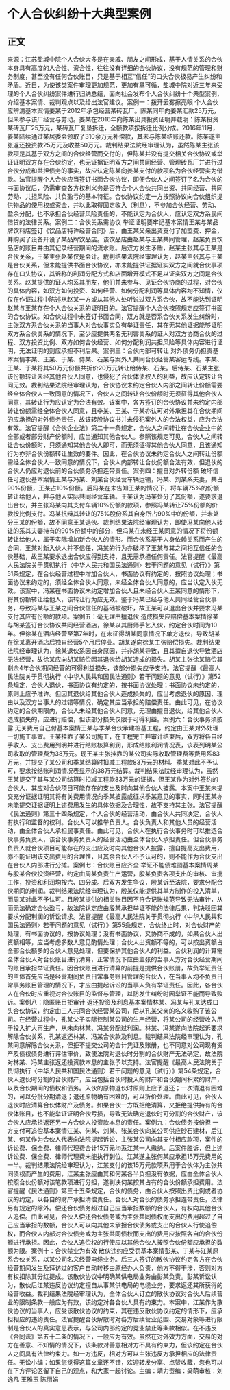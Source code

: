 # 个人合伙纠纷十大典型案例
## 正文
来源：江苏盐城中院个人合伙大多是在亲戚、朋友之间形成，基于人情关系的合伙本身具有高度的人合性、资合性，往往没有详细的合伙协议，没有规范的管理和财务制度，甚至没有任何合伙账目，只是基于相互“信任”的口头合伙极易产生纠纷和矛盾。近日，为使该类案件审理更加规范，更加有章可循，盐城中院对近三年来受理的个人合伙纠纷案件进行归纳总结，面向社会发布个人合伙纠纷十个典型案例，介绍基本案情、裁判观点以及给出法官建议。案例一：拨开云雾擦亮眼 个人合伙应辨清基本案情姜某于2012年承包经营某砖瓦厂。陈某同年向姜某汇款25万元，但未参与该厂经营与劳动。姜某在2016年向陈某出具投资证明并载明：陈某投资某砖瓦厂25万元，某砖瓦厂复垦拆迁，全额款项按拆迁比例分成。2016年11月，姜某陆续通过某居委会领取了310余万元补偿款，其未与陈某结账还款。陈某遂主张返还投资款25万元及收益50万元。裁判结果法院经审理认为，虽然陈某主张该款项是其基于双方之间的合伙经营而交付的，但陈某并没有提交相关合伙协议或举证证明双方存在合伙约定，也无证据证明双方之间共同经营、管理砖瓦厂并进行过合伙分成和共担债务的事实，故应认定陈某向姜某支付的款项名为合伙经营实为借款。法官提醒个人合伙应当签订书面合伙协议，即便合伙人之间签订了名为合伙的书面协议后，仍需审查各方权利义务是否符合个人合伙共同出资、共同经营、共同劳动、共担风险、共负盈亏的基本特征。合伙协议约定一方按照协议向合伙组织提供物品的使用权或资金，并以此取得固定收入（利息），不参加合伙经营、劳动、盈余分配，也不承担合伙经营风险责任的，不能认定为合伙人，应认定双方系民间借贷的法律关系。案例二：合伙关系需协议 举证证明要牢记基本案情王某与某品牌饮料店签订《饮品店特许经营合同》后，由王某父亲出资支付了加盟费、押金，并购买了设备开设了某品牌饮品店。该饮品店由赵某与王某共同管理，赵某负责饮品店的账目并由其记录经营期间的流水账。后双方发生矛盾，赵某主张其与王某是合伙关系，王某主张赵某仅是会计。裁判结果法院经审理认为，赵某主张其与王某是合伙关系，但未能提供书面合伙协议，亦未能提供证据证实双方之间就合伙事项存在口头协议，其诉称的利润分配方式和店面增开模式不足以证实双方之间是合伙关系。赵某提供的证人均系其朋友，他们并未参与、见证合伙协商的过程，对合伙的具体内容，如双方如何投资、如何经营、如何分配利润等具体内容均不知情，仅仅在作证过程中陈述从赵某一方或从其他人处听说过双方系合伙，故不能达到证明赵某与王某存在个人合伙关系的证明目的。法官提醒个人合伙按照规定应签订书面的合伙协议。如合伙过程中未签订书面合同，双方就是否系合伙关系发生纠纷时，主张双方系合伙关系的当事人对合伙事实负有举证责任，其在无其他证据能够证明双方系合伙关系的情况下，至少应提供两名无利害关系的证人对双方协商合伙的过程、双方投资比例、双方如何合伙经营、如何分配利润共担风险等具体内容进行证明，无法证明的则应承担不利后果。案例三：合伙内部可转让 对外债务仍担责基本案情李某、王某、于某、侍某、石某与案外人共同合伙经营某客运专线。李某、王某、于某将其50万元份额共折价20万元转让给侍某、石某。后侍某、石某主张该份额转让未经其他合伙人同意，也侵犯了合伙体债权人的利益，故应认定转让合同无效。裁判结果法院经审理认为，合伙协议未约定合伙人内部之间转让份额需要经全体合伙人一致同意的情况下，合伙人之间转让合伙份额时无须征得其他合伙人同意，其转让行为应认定为合法有效。该案中，各方签订的合伙协议并未约定内部转让份额需经全体合伙人同意，且李某、王某、于某亦认可对外承担其在合伙期间的应承担的对外债务责任，故该转股协议书并未侵犯案外人的合法权益，应为合法有效。法官提醒《合伙企业法》第二十一条规定，合伙人之间转让在合伙企业中的全部或者部分财产份额时，应当通知其他合伙人。参照该规定可见，合伙人之间转让合伙份额时，只须通知其他合伙人即可，而无须征得其他合伙人同意，且该通知行为亦非合伙份额转让生效的要件。因此，在合伙协议未约定合伙人之间转让份额需经全体合伙人一致同意的情况下，合伙人内部转让合伙份额合法有效，但退伙的合伙人仍应对退伙前的合伙债务承担连带责任。案例四：擅自对外转份额 破坏信任可退伙基本案情王某与冯某、刘某合伙经营车辆运输，冯某、刘某系夫妻，共占90%份额，王某占10%份额。后冯某在未告知王某的情况下，将车辆75%的份额转让给他人，并与他人实际共同经营车辆。王某认为冯某处分了其份额，遂要求退出合伙，并主张冯某向其支付车辆10%份额的款项，参照冯某转让75%份额的价款按比例支付。冯某抗辩其转让的75%股份系其自身所占90%中的份额，并未处分王某的份额，故不同意王某退伙。裁判结果法院经审理认为，即使冯某向他人转让的系其夫妻持有的90%份额中的部分，但冯某在未经王某同意的情况下将份额转让给他人，属于实际增加新合伙人的情形。而合伙系基于人身依赖关系而产生的合同，王某对新入伙人并不信任，冯某的行为亦破坏了王某与其之间相互信任的合伙基础，故王某要求退出合伙应得到支持，且无需承担任何责任。法官提醒《最高人民法院关于贯彻执行〈中华人民共和国民法通则〉若干问题的意见（试行）》第51条规定，在合伙经营过程中增加合伙人，书面协议有约定的，按照协议处理；书面协议未约定的，须经全体合伙人同意，未经全体合伙人同意的，应当认定入伙无效。该案中，冯某在书面协议未约定增加合伙人且未经合伙人王某同意的情形下，将其份额转让给他人，该转让行为应无效。鉴于冯某已经与他人共同经营合伙事务，导致冯某与王某之间合伙信任的基础被破坏，故王某可以退出合伙并要求冯某支付其应有份额的款项。案例五：毫无理由擅退伙 造成损失应赔偿基本案情徐某与胡某签订合伙协议共同经营酒店，徐某以其厨师手艺入伙，约定合伙时间为10年。但徐某在酒店经营至第7年时，在未征得胡某同意情况下单方退伙，导致胡某在徐某离开酒店后独自经营5个月后停业。胡某遂向徐某主张赔偿损失。裁判结果法院经审理认为，徐某退伙系因自身原因，并非胡某导致，且其擅自退伙导致酒店无法经营，故徐某应向胡某赔偿因其退伙给胡某造成的损失。胡某主张徐某赔偿其剩余4年合伙期间经营的可得利益损失，该部分损失应予支持。法官提醒《最高人民法院关于贯彻执行〈中华人民共和国民法通则〉若干问题的意见（试行）》第52条规定，合伙人退伙，书面协议有约定的，按书面协议处理；书面协议未约定的，原则上应予准许。但因其退伙给其他合伙人造成损失的，应当考虑退伙的原因、理由以及双方当事人的过错等情况，确定其应当承担的赔偿责任。由此可见，在协议约定的合伙期限内，合伙人未经其他合伙人同意，无理由擅自退伙，给其他合伙人造成损失的，应进行赔偿，但该部分损失仅限于可得利益。案例六：合伙事务须披露 无关费用自己付基本案情王某与季某合伙承建桩基工程，约定由王某对外处理一切施工事宜。王某挂靠了某公司施工，在工程完工并审计结束后，双方将各自经手收入、支出费用列明并进行结账核算利润，形成结账利润情况表，该表列明某公司收取的管理费为38万元。现王某主张挂靠的某公司实际收取管理费等费用系83万元，并提交了某公司和季某结算时扣减工程款83万元的材料。季某对此不予认可，要求按结账利润情况表显示的38万元结算。裁判结果法院经审理认为，虽然王某提交了其与某公司结算时扣减工程款83万元的证据，但王某作为对外签约的合伙人，其应对合伙项目可能存在的支出及时向其他合伙人披露。本案中王某未提交充分证据证明其将有关费用情况向季某披露或征求季某意见的事实，同时王某亦未能提交证据证明上述费用发生的具体依据及合理性，故不支持其主张。法官提醒《民法通则》第三十四条规定，个人合伙的经营活动，由合伙人共同决定，合伙人有执行和监督的权利。合伙人可以推举负责人。合伙负责人和其他人员的经营活动，由全体合伙人承担民事责任。由此可见，合伙人在执行合伙事务时可以推选合伙事务负责人，该合伙事务负责人的经营活动由全体合伙人承担责任。但合伙事务负责人就合伙项目可能存在的支出应及时向其他合伙人披露，擅自提高支出费用，亦不能证明该支出费用的合理性，且其余合伙人不予认可的，则不能作为合伙支出在合伙人内部进行分摊。案例七：合伙账目应齐全 举证不能债难圆基本案情周某与殷某合伙投资经营，约定由周某负责生产运营，殷某负责各项支出的审核、审批工作，投资和利润均按六、四分成。后双方发生争议，殷某诉至法院，要求分配合伙期间的利润。裁判结果法院经审理认为，殷某仅能提供其单方制作的投入清单，而周某对此不予认可。且殷某提供的相关账目因不符合记账规范导致无法审计，从而无法确定合伙盈亏，故法院认定应由殷某承担举证不能的法律后果，判决驳回其要求分配利润的诉讼请求。法官提醒《最高人民法院关于贯彻执行〈中华人民共和国民法通则〉若干问题的意见（试行）》第55条规定，合伙终止时，对合伙财产的处理，有书面协议的，按协议处理；没有书面协议，又协商不成的，如果合伙人出资额相等，应当考虑多数人意见酌情处理；合伙人出资额不等的，可以按出资额占全部合伙额多的合伙人意见处理，但要保护其他合伙人的利益。合伙利润的计算需全体合伙人对合伙账目进行清算，正常情况下应由主张的当事人方对合伙经营期间的账目承担举证责任。因合伙账目进行清算的前提是提供合伙账册，故负举证责任的主体首先应当是经营期间负责日常事务账目管理的合伙人，在当事人均不负责日常事务账目管理的情况下，才应由提起诉讼的当事人负有举证责任。因此，各合伙人在合伙时应重视对合伙账目的监督与管理，以防发生纠纷时因举证不能而导致败诉。案例八：隐匿账目拒审计 返还投资及利息基本案情林某、冯某与孔某达成口头合伙协议，约定由三人共同合伙经营某公司，后以孔某父亲的名义收购了该公司。在经营过程中，孔某父子实际控制某公司的生产经营，将某公司的经营收入用于投入扩大再生产，从未向林某、冯某分配过利润。林某、冯某遂向法院起诉要求解除合伙关系，孔某返还林某、冯某合伙款及利息。裁判结果法院经审理认为，孔某同意解除合伙关系，但拒不提交公司的会计凭证及账册，也不同意对公司现有资产及债权债务进行评估审价，致使法院对退伙时分割的合伙财产无法确定，故法院对林某、冯某主张返还投资款本息的主张予以支持。法官提醒《最高人民法院关于贯彻执行〈中华人民共和国民法通则〉若干问题的意见（试行）》第54条规定，合伙人退伙时分割的合伙财产，应当包括合伙时投入的财产和合伙期间积累的财产，以及合伙期间的债权和债务。入伙的原物退伙时原则上应予退还；一次清退有困难的，可以分批分期清退；退还原物确有困难的，可以折价处理。由此可见，合伙人退伙时应清算合伙体财产及债务。如果合伙一方既拒绝清算，又拒绝提供持有的合伙体账目，也不能举证证明合伙亏损，导致无法确定退伙时可分割的合伙财产，该合伙人应承担返还另一方合伙人投资款本息的责任。案例九：合伙债务按份担 一方支付可追偿基本案情江某、何某、刘某、张某合伙向某公司供应砂石建材，后江某、何某作为合伙人代表向法院提起诉讼，主张某公司向其支付相应款项，案件的诉讼费、保全费、律师代理费合计15万元均系江某一人缴纳。后案件胜诉，但上述诉讼费、保全费、律师代理费未能执行到位。江某遂主张何某应承担15万元费用的一半。裁判结果法院经审理认为，江某支付的该15万元款项系用于合伙体为主张共同债权而产生的费用，江某主张应由其和何某各半负担没有依据，应由全体合伙人按照合伙份额对该笔款项进行分担，遂判决何某按其占有的合伙份额承担费用。法官提醒《民法通则》第三十五条规定，合伙的债务，由合伙人按照出资比例或者协议的约定，以各自的财产承担清偿责任。合伙人对合伙的债务承担连带责任，法律另有规定的除外。偿还合伙债务超过自己应当承担数额的合伙人，有权向其他合伙人追偿。由此可见，合伙人偿还合伙债务或为主张共同债权而支出的费用超过了自己应当承担的数额，合伙人可以向其他未承担合伙债务或支出的合伙人行使追偿权，而合伙人内部对合伙债务或为主张共同债权而支出的费用应按照各自的合伙份额进行承担。因此，合伙人追偿权的行使应以其他合伙人按照合伙份额应承担的数额为限。案例十：合伙禁业为有效 散伙违约应受罚基本案情彭某、丁某与江某原系合伙关系，以某公司名义经营电缆业务。后三人签订的散伙协议约定各方在合伙经营期间发生及拜访过的客户自动转移由原经办人负责，他方不得干涉，否则对方有权扣除其分红提成。该散伙协议中明确某供电局业务由彭某负责。彭某诉讼认为，散伙后江某违反协议约定擅自从事某供电局的电缆业务，要求返还其所获得的经营收益。裁判结果法院经审理认为，全体合伙人订立的散伙协议对合伙人后续营业的限制条款一般应为有效，该约定对各合伙人具有约束力。本案中，江某作为散伙协议的当事人，应受该散伙协议的约束，其在违反散伙协议约定的情形下，应承担相应的违约责任。法官提醒合伙解散时对各方后续营业范围、交易对象等进行限制是合伙人的真实意思表示，与公司内部约定的竞业禁止等条款相似。在不违反《合同法》第五十二条的情况下，一般应为有效。虽然在对外效力方面，交易的对方在善意、不知情的情况下，该条款对善意相对方不具有约束力，但该约定在合伙人之间具有法律约束力。如一方违反，相对方可以主张违反方承担相应的法律责任。无讼小编：如果您觉得这篇文章还不错，欢迎转发分享、点赞收藏，您也可以在下方评论区留下自己的观点，和大家一起讨论。主编：靖力责编：梁萌审核：刘逸凡 王雅玉 陈丽娟